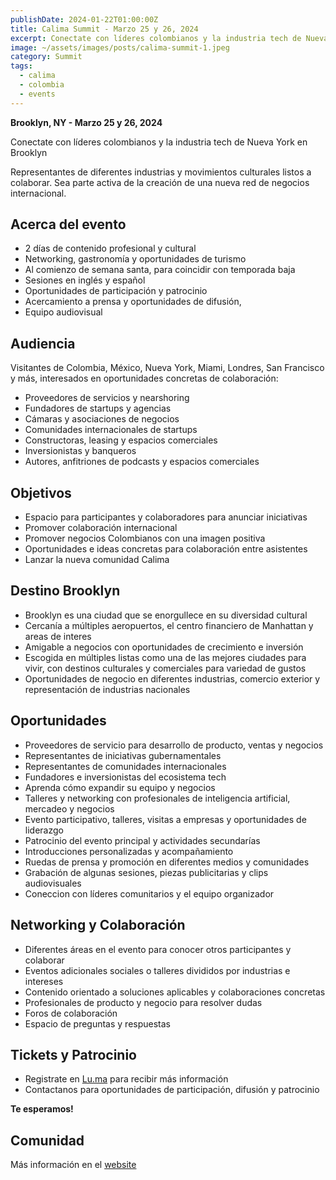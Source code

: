 ```yaml
---
publishDate: 2024-01-22T01:00:00Z
title: Calima Summit - Marzo 25 y 26, 2024
excerpt: Conectate con líderes colombianos y la industria tech de Nueva York en Brooklyn
image: ~/assets/images/posts/calima-summit-1.jpeg
category: Summit
tags:
  - calima
  - colombia
  - events
---
```


**Brooklyn, NY - Marzo 25 y 26, 2024**

Conectate con líderes colombianos y la industria tech de Nueva York en Brooklyn

Representantes de diferentes industrias y movimientos culturales listos a
colaborar. Sea parte activa de la creación de una nueva red de negocios
internacional.

## Acerca del evento

- 2 días de contenido profesional y cultural
- Networking, gastronomía y oportunidades de turismo
- Al comienzo de semana santa, para coincidir con temporada baja
- Sesiones en inglés y español
- Oportunidades de participación y patrocinio
- Acercamiento a prensa y oportunidades de difusión,
- Equipo audiovisual

## Audiencia

Visitantes de Colombia, México, Nueva York, Miami, Londres, San Francisco y
más, interesados en oportunidades concretas de colaboración:
- Proveedores de servicios y nearshoring
- Fundadores de startups y agencias
- Cámaras y asociaciones de negocios
- Comunidades internacionales de startups
- Constructoras, leasing y espacios comerciales
- Inversionistas y banqueros
- Autores, anfitriones de podcasts y espacios comerciales

## Objetivos

- Espacio para participantes y colaboradores para anunciar iniciativas
- Promover colaboración internacional
- Promover negocios Colombianos con una imagen positiva
- Oportunidades e ideas concretas para colaboración entre asistentes
- Lanzar la nueva comunidad Calima

## Destino Brooklyn

- Brooklyn es una ciudad que se enorgullece en su diversidad cultural
- Cercanía a múltiples aeropuertos, el centro financiero de Manhattan y areas de interes
- Amigable a negocios con oportunidades de crecimiento e inversión
- Escogida en múltiples listas como una de las mejores ciudades para vivir, con
destinos culturales y comerciales para variedad de gustos
- Oportunidades de negocio en diferentes industrias, comercio exterior y representación de industrias nacionales

## Oportunidades

- Proveedores de servicio para desarrollo de producto, ventas y negocios
- Representantes de iniciativas gubernamentales
- Representantes de comunidades internacionales
- Fundadores e inversionistas del ecosistema tech
- Aprenda cómo expandir su equipo y negocios
- Talleres y networking con profesionales de inteligencia artificial, mercadeo y negocios
- Evento participativo, talleres, visitas a empresas y oportunidades de liderazgo
- Patrocinio del evento principal y actividades secundarías
- Introducciones personalizadas y acompañamiento
- Ruedas de prensa y promoción en diferentes medios y comunidades
- Grabación de algunas sesiones, piezas publicitarias y clips audiovisuales
- Coneccion con líderes comunitarios y el equipo organizador

## Networking y Colaboración

- Diferentes áreas en el evento para conocer otros participantes y colaborar
- Eventos adicionales sociales o talleres divididos por industrias e intereses
- Contenido orientado a soluciones aplicables y colaboraciones concretas
- Profesionales de producto y negocio para resolver dudas
- Foros de colaboración
- Espacio de preguntas y respuestas

## Tickets y Patrocinio

- Registrate en [Lu.ma](https://lu.ma/calimajc2024) para recibir más información
- Contactanos para oportunidades de participación, difusión y patrocinio

**Te esperamos!**

## Comunidad

Más información en el [website](/summit/2024/brooklyn)
